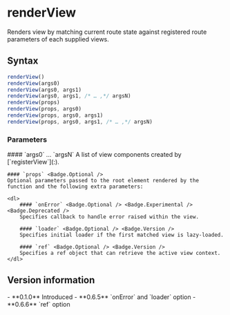 <Module name="brew-js-react" />

# renderView

Renders view by matching current route state against registered route parameters of each supplied views.

## Syntax

```javascript
renderView()
renderView(args0)
renderView(args0, args1)
renderView(args0, args1, /* … ,*/ argsN)
renderView(props)
renderView(props, args0)
renderView(props, args0, args1)
renderView(props, args0, args1, /* … ,*/ argsN)
```

<ImportHint
    name="renderView"
    module="brew-js-react"
    require="renderView"
    global="brew.react.renderView" />

### Parameters

<dl>
    #### `args0` … `argsN`
    A list of view components created by [`registerView`](:).

    #### `props` <Badge.Optional />
    Optional parameters passed to the root element rendered by the function and the following extra parameters:

    <dl>
        #### `onError` <Badge.Optional /> <Badge.Experimental /> <Badge.Deprecated />
        Specifies callback to handle error raised within the view.

        #### `loader` <Badge.Optional /> <Badge.Version />
        Specifies initial loader if the first matched view is lazy-loaded.

        #### `ref` <Badge.Optional /> <Badge.Version />
        Specifies a ref object that can retrieve the active view context.
    </dl>

</dl>

## Version information

<VersionTimeline module="brew-js-react">
- **0.1.0** Introduced
- **0.6.5** `onError` and `loader` option
- **0.6.6** `ref` option
</VersionTimeline>
